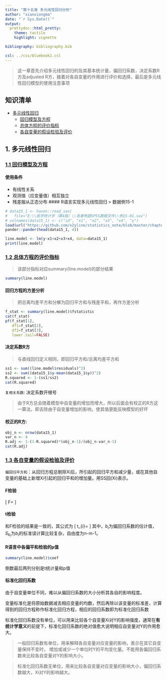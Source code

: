 ```yaml
---
title: "第十五章 多元线性回归分析"
author: "xianxiongma"
date: "`r Sys.Date()`"
output:
  prettydoc::html_pretty:
    theme: tactile
    highlight: vignette

bibliography: bibliography.bib

csl: ../css/bluebook2.csl
---
```


> 这一章首先介绍多元线性回归的及其基本统计量，偏回归系数，决定系数R方及adjusted R方，接着对各自变量的作用进行评价和选择，最后是多元线性回归模型的使用注意事项


## 知识清单  {#t}
* [多元线性回归](#a0)
    * [回归模型及方程](#a1)
    * [总体方程的评价指标](#a2)
    * [各自变量的假设检验及评价](#a3)

## 1. 多元线性回归 {#a0}
### [1.1 回归模型及方程](#t) {#a1}
#### 使用条件 
* 有线性关系
* 观测值（应变量值）相互独立
* 残差服从正态分布
#### R语言实现多元线性回归
> 数据例15-1

```r
# data15_1 <- haven::read_sav(
#   file="E:\\医学统计学（第4版）\\各章例题SPSS数据文件\\例15-01.sav")
# colnames(data15_1) <- c("id", "x1", "x2", "x3", "x4", "y")
load(url("https://github.com/x2yline/statistics_note/blob/master/chapter15/%E4%BE%8B15_1.rdata?raw=true"))
pander::pander(head(data15_1, 4))

line.model <- lm(y~x1+x2+x3+x4, data=data15_1)
print(line.model)
```

### [1.2 总体方程的评价指标](#t) {#a2}

> 该部分指标对应summary(line.model)的部分结果
```r
summary(line.model)
```

#### 回归方程的方差分析
> 把总离均差平方和分解为回归平方和与残差平和，再作方差分析

```r
f_stat <- summary(line.model)$fstatistic
cat(f_stat)
pf(f_stat[1], 
   df1=f_stat[2], 
   df2=f_stat[3], 
   lower.tail=FALSE)
```

#### 决定系数R方
> 与直线回归定义相同，即回归平方和/总离均差平方和

```r
ss1 <- sum((line.model$residuals)^2)
ss2 <- sum((data15_1$y-mean(data15_1$y))^2)
R.squared <- 1-(ss1/ss2)
cat(R.squared)
```

```复相关系数```: 决定系数开根号

> 由于R方总会随着模型中自变量的增加而增大，所以后面会有校正的R方这一算法，即去除由于自变量增加的影响，使其值更能反映模型的好坏

#### 校正的R方:  

```r
obj_n <- nrow(data15_1)
var_n <- 4
R.adj <- 1-(1-R.squared)*(obj_n-1)/(obj_n-var_n-1)
cat(R.adj)
```

### [1.3 各自变量的假设检验及评价](#t) {#a3}
```偏回归平方和```：从回归方程总剔除Xi后，所引起的回归平方和减少量，或在其他自变量的基础上新增Xi引起的回归平和的增加量。用SS回(Xi)表示。

#### F检验
\[
F=\frac{SS_{回}(X_{i})/1}{SS_{残}/(n-m-1)}
\]

#### t检验
和F检验的结果是一致的，其公式为
\[
t_{i}=\frac{b_{i}}{S_{b_{i}}}
\]
其中，$b_{i}$为偏回归系数的估计值，$S_{b_{i}}$为$b_{i}$的标准误计算比较复杂，自由度为n-m-1。

#### R语言中各偏平和检验的p值
```r
summary(line.model)$coef
```
倒数最后两列分别是t统计量和p值

#### 标准化回归系数

由于自变量单位不同，难以从偏回归系数的大小分析其各自的影响程度。

变量标准化是将原始数据减去相应变量的均数，然后再除以该变量的标准差，计算得到的回归方程称作标准化回归方程，相应的回归系数即为标准化回归系数

标准化回归系数没有单位，可以用来比较各个自变量Xi对Y的影响强度，通常在**有统计学意义**的前提下，标准化回归系数的绝对值愈大说明相应自变量对Y的作用愈大。

> 一般回归系数有单位，用来解释各自变量对应变量的影响，表示在其它自变量保持不变时，  增加或减少一个单位时Y的平均变化量。不能用各偏回归系数来比较各自变量对Y的影响大小。

> 标准化回归系数无单位，用来比较各自变量对应变量的影响大小，偏回归系数越大，Xi对Y的影响越大。
